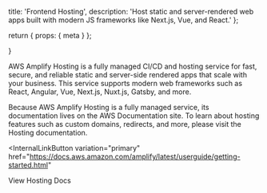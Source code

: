   title: 'Frontend Hosting',
  description:
    'Host static and server-rendered web apps built with modern JS frameworks like Next.js, Vue, and React.'
};

  return {
    props: {
      meta
    }
  };

}

AWS Amplify Hosting is a fully managed CI/CD and hosting service for fast, secure, and reliable static and server-side rendered apps that scale with your business. This service supports modern web frameworks such as React, Angular, Vue, Next.js, Nuxt.js, Gatsby, and more.

Because AWS Amplify Hosting is a fully managed service, its documentation lives on the AWS Documentation site. To learn about hosting features such as custom domains, redirects, and more, please visit the Hosting documentation.

<InternalLinkButton
  variation="primary"
  href="https://docs.aws.amazon.com/amplify/latest/userguide/getting-started.html"
>
  View Hosting Docs
</InternalLinkButton>
